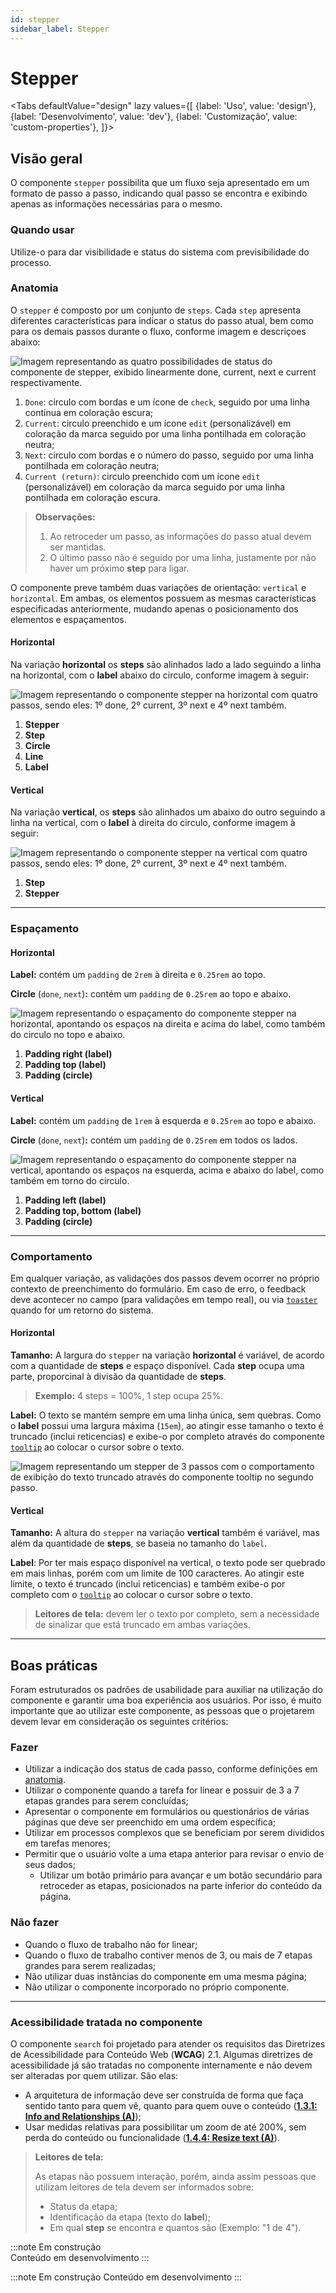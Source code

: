 ```yaml
---
id: stepper
sidebar_label: Stepper
---
```




# Stepper

<Tabs
  defaultValue="design"
  lazy
  values={[
    {label: 'Uso', value: 'design'},
    {label: 'Desenvolvimento', value: 'dev'},
    {label: 'Customização', value: 'custom-properties'},
  ]}>

  <TabItem value="design">

## Visão geral
O componente `stepper` possibilita que um fluxo seja apresentado em um formato de passo a passo,
indicando qual passo se encontra e exibindo apenas as informações necessárias para o mesmo.

### Quando usar
Utilize-o para dar visibilidade e status do sistema com previsibilidade do processo.

### Anatomia
O `stepper` é composto por um conjunto de `steps`. Cada `step` apresenta diferentes características para indicar o status do passo atual, bem como para os demais passos durante o fluxo, conforme imagem e descriçoes abaixo:

<img
  src={StepperStatus}
  alt="Imagem representando as quatro possibilidades de status do componente de stepper, exibido linearmente done, current, next e current respectivamente."
/> 

1. `Done`: circulo com bordas e um ícone de `check`, seguido por uma linha continua em coloração escura;
2. `Current`: circulo preenchido e um ícone `edit` (personalizável) em coloração da marca seguido por uma linha pontilhada em coloração neutra;
3. `Next`: circulo com bordas e o número do passo, seguido por uma linha pontilhada em coloração neutra;
4. `Current (return)`: circulo preenchido com um ícone `edit` (personalizável) em coloração da marca seguido por uma linha pontilhada em coloração escura.

> **Observações:**
>
> 1. Ao retroceder um passo, as informações do passo atual devem ser mantidas.
> 2. O último passo não é seguido por uma linha, justamente por não haver um próximo **step** para ligar.

O componente preve também duas variações de orientação: `vertical` e `horizontal`. Em ambas, os elementos possuem as mesmas características especificadas anteriormente, mudando apenas o posicionamento dos elementos e espaçamentos.

#### Horizontal
Na variação **horizontal** os **steps** são alinhados lado a lado seguindo a linha na horizontal, com o **label** abaixo do circulo, conforme imagem à seguir:

<img
  src={StepperAnatomy}
  alt="Imagem representando o componente stepper na horizontal com quatro passos, sendo eles: 1º done, 2º current, 3º next e 4º next também."
/> 

1. **Stepper** 
2. **Step** 
3. **Circle** 
4. **Line** 
5. **Label** 

#### Vertical
Na variação **vertical**, os **steps** são alinhados um abaixo do outro seguindo a linha na vertical, com o **label** à direita do circulo, conforme imagem à seguir:

<img
  src={StepperVertical}
  alt="Imagem representando o componente stepper na vertical com quatro passos, sendo eles: 1º done, 2º current, 3º next e 4º next também."
/> 

1. **Step** 
2. **Stepper** 

---

### Espaçamento

#### Horizontal

**Label:** contém um `padding` de `2rem` à direita e `0.25rem` ao topo.

**Circle** (`done`, `next`)**:** contém um `padding` de `0.25rem` ao topo e abaixo.

<img
  src={StepperHorizontalSpacing}
  alt="Imagem representando o espaçamento do componente stepper na horizontal, apontando os espaços na direita e acima do label, como também do circulo no topo e abaixo."
/> 

1. **Padding right (label)** 
2. **Padding top (label)** 
3. **Padding (circle)** 

#### Vertical

**Label:** contém um `padding` de `1rem` à esquerda e `0.25rem` ao topo e abaixo.

**Circle** (`done`, `next`)**:** contém um `padding` de `0.25rem` em todos os lados.

<img
  src={StepperVerticalSpacing}
  alt="Imagem representando o espaçamento do componente stepper na vertical, apontando os espaços na esquerda, acima e abaixo do label, como também em torno do circulo."
/>

1. **Padding left (label)** 
2. **Padding top, bottom (label)** 
3. **Padding (circle)** 

---

### Comportamento
Em qualquer variação, as validações dos passos devem ocorrer no próprio contexto de preenchimento do formulário.
Em caso de erro, o feedback deve acontecer no campo (para validações em tempo real), ou via [`toaster`](toaster#visão-geral) quando for um retorno do sistema.

#### Horizontal

**Tamanho:** A largura do `stepper` na variação **horizontal** é variável, de acordo com a quantidade de **steps** e espaço disponível. 
Cada **step** ocupa uma parte, proporcinal à divisão da quantidade de **steps**. 

> **Exemplo:** 4 steps = 100%, 1 step ocupa 25%.

**Label:** O texto se mantém sempre em uma linha única, sem quebras.
Como o **label** possui uma largura máxima (`15em`), ao atingir esse tamanho o texto é truncado (inclui reticencias) e exibe-o por completo através do componente [`tooltip`](tooltip#visão-geral) ao colocar o cursor sobre o texto.

<img
  src={StepperOverText}
  alt="Imagem representando um stepper de 3 passos com o comportamento de exibição do texto truncado através do componente tooltip no segundo passo."
/> 

#### Vertical

**Tamanho:** A altura do `stepper` na variação **vertical** também é variável, mas além da quantidade de **steps**, se baseia no tamanho do `label`.

**Label**: Por ter mais espaço disponível na vertical, o texto pode ser quebrado em mais linhas, porém com um limite de 100 caracteres.
Ao atingir este limite, o texto é truncado (inclui reticencias) e também exibe-o por completo com o [`tooltip`](tooltip#visão-geral) ao colocar o cursor sobre o texto.

> **Leitores de tela:** devem ler o texto por completo, sem a necessidade de sinalizar que está truncado em ambas variações.

---

## Boas práticas
Foram estruturados os padrões de usabilidade para auxiliar na utilização do componente e garantir uma boa experiência aos usuários. 
Por isso, é muito importante que ao utilizar este componente, as pessoas que o projetarem devem levar em consideração os seguintes critérios:


### Fazer
- Utilizar a indicação dos status de cada passo, conforme definições em [anatomia](stepper#anatomia).
- Utilizar o componente quando a tarefa for linear e possuir de 3 a 7 etapas grandes para serem concluídas;
- Apresentar o componente em formulários ou questionários de várias páginas que deve ser preenchido em uma ordem específica;
- Utilizar em processos complexos que se beneficiam por serem divididos em tarefas menores;
- Permitir que o usuário volte a uma etapa anterior para revisar o envio de seus dados;
  - Utilizar um botão primário para avançar e um botão secundário para retroceder as etapas, posicionados na parte inferior do conteúdo da página.

### Não fazer
- Quando o fluxo de trabalho não for linear;
- Quando o fluxo de trabalho contiver menos de 3, ou mais de 7 etapas grandes para serem realizadas;
- Não utilizar duas instâncias do componente em uma mesma página;
- Não utilizar o componente incorporado no próprio componente.

--- 

### Acessibilidade tratada no componente
O componente `search` foi projetado para atender os requisitos das Diretrizes de Acessibilidade para Conteúdo Web (**WCAG**) 2.1. 
Algumas diretrizes de acessibilidade já são tratadas no componente internamente e não devem ser alteradas por quem utilizar.  São elas:

- A arquitetura de informação deve ser construída de forma que faça sentido tanto para quem vê, quanto para quem ouve o conteúdo ([**1.3.1: Info and Relationships (A)**](https://www.w3.org/WAI/WCAG21/Understanding/info-and-relationships.html));
- Usar medidas relativas para possibilitar um zoom de até 200%, sem perda do conteúdo ou funcionalidade ([**1.4.4: Resize text (A)**](https://www.w3.org/WAI/WCAG21/Understanding/resize-text)).

> **Leitores de tela:**
>
> As etapas não possuem interação, porém, ainda assim pessoas que utilizam leitores de tela devem ser informados sobre:
> - Status da etapa;
> - Identificação da etapa (texto do **label**);
> - Em qual **step** se encontra e quantos são (Exemplo: "1 de 4").

</TabItem>

<TabItem value="dev">

:::note Em construção  
Conteúdo em desenvolvimento
:::

</TabItem>

<TabItem value="custom-properties">

:::note Em construção 
Conteúdo em desenvolvimento
:::

</TabItem>

</Tabs>
